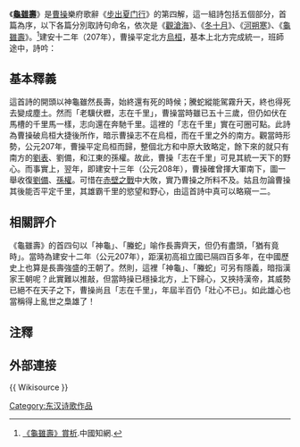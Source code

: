 {{評論}}

《'''[[s:龜雖壽|龜雖壽]]'''》是[[曹操|曹操]]樂府歌辭《[[s:步出夏門行_(曹操)|步出夏门行]]》的第四解，這一組詩包括五個部分，首篇為序，以下各篇分別取詩句命名，依次是《[[s:觀滄海|觀滄海]]》、《[[s:冬十月|冬十月]]》、《[[s:河朔寒|河朔寒]]》、《[[s:龜雖壽|龜雖壽]]》。<ref>[http://www.cnki.com.cn/Article/CJFDTOTAL-ZLBJ201703046.htm 《龜雖壽》賞析].中國知網.</ref>建安十二年（207年），曹操平定北方[[烏桓|烏桓]]，基本上北方完成統一，班師途中，詩吟：

{{Cquote|'''神龟虽寿，犹有竟时。螣蛇乘雾，终为土灰。老骥伏枥，志在千里。烈士暮年，壮心不已。盈缩之期，不但在天。养怡之福，可得永年。幸甚至哉，歌以咏志。'''}}

==基本釋義==
這首詩的開頭以神龜雖然長壽，始終還有死的時候；騰蛇縱能駕霧升天，終也得死去變成塵土。然而「老驥伏櫪，志在千里」，曹操當時雖已五十三歲，但仍如伏在馬槽的千里馬一樣，志向還在奔馳千里。這裡的「志在千里」實在可圈可點。此詩為曹操破烏桓大捷後所作，暗示曹操志不在烏桓，而在千里之外的南方。觀當時形勢，公元207年，曹操平定烏桓而歸，整個北方和中原大致略定，餘下來的就只有南方的[[劉表|劉表]]、劉備，和江東的孫權。故此，曹操「志在千里」可見其統一天下的野心。而事實上，翌年，即建安十三年（公元208年），曹操確曾揮大軍南下，圖一舉收復[[劉備|劉備]]、[[孫權|孫權]]。可惜在[[赤壁之戰|赤壁之戰]]中大敗，實乃曹操之所料不及。姑且勿論曹操其後能否平定千里，其雄霸千里的慾望和野心，由這首詩中真可以略窺一二。

==相關評介==
《龜雖壽》的首四句以「神龜」、「螣蛇」喻作長壽齊天，但仍有盡頭，「猶有竟時」。當時為建安十二年（公元207年），距漢初高祖立國已隔四百多年，在中國歷史上也算是長壽強盛的王朝了。然則，這裡「神龜」、「螣蛇」可另有隱義，暗指漢家王朝呢？此實難以推敲，但當時操已穩操北方，上下歸心，又挾持漢帝，其威勢已絕不在天子之下，曹操尚且「志在千里」，年屆半百仍「壯心不已」。如此雄心也當稱得上亂世之梟雄了！
 
== 注釋 ==
{{Reflist}}

==外部連接==
{{ Wikisource }}

[[Category:东汉诗歌作品|Category:东汉诗歌作品]]